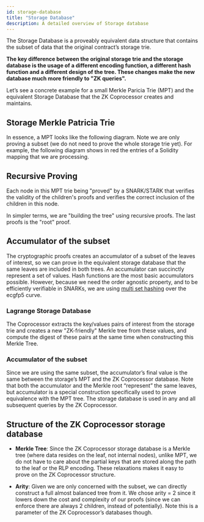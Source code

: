 ```yaml
---
id: storage-database
title: "Storage Database"
description: A detailed overview of Storage database
---
```



The Storage Database is a proveably equivalent data structure that contains the subset of data that the original contract’s storage trie.

**The key difference between the original storage trie and the storage database is the usage of a different encoding function, a different hash function and a different design of the tree. These changes make the new database much more friendly to "ZK queries".**

Let’s see a concrete example for a small Merkle Paricia Trie (MPT) and the equivalent Storage Database that the ZK Coprocessor creates and maintains.

## Storage Merkle Patricia Trie

In essence, a MPT looks like the following diagram. Note we are only proving a subset (we do not need to prove the whole storage trie yet).
For example, the following diagram shows in red the entries of a Solidity mapping that we are processing.

<ThemedImage
  lightSrc="/img/storage-mpt.png"
  darkSrc="/img/storage-mpt.png"
  alt="Storage Merkle Patricia Trie Diagram"
/>

## Recursive Proving

Each node in this MPT trie being "proved" by a SNARK/STARK that verifies the validity of the children's proofs and verifies the correct inclusion of the children in this node.

In simpler terms, we are "building the tree" using recursive proofs. The last proofs is the "root" proof.

## Accumulator of the subset

The cryptographic proofs creates an accumulator of a subset of the leaves of interest, so we can prove in the equivalent storage database that the same leaves are included in both trees. An accumulator can succinctly represent a set of values. Hash functions are the most basic accumulators possible. However, because we need the order agnostic property, and to be efficiently verifiable in SNARKs, we are using [multi set hashing](https://people.csail.mit.edu/devadas/pubs/mhashes.pdf) over the ecgfp5 curve.

### Lagrange Storage Database

The Coprocessor extracts the key/values pairs of interest from the storage trie and creates a new "ZK-friendly" Merkle tree from these values, and compute the digest of these pairs at the same time when constructing this Merkle Tree.

### Accumulator of the subset

Since we are using the same subset, the accumulator’s final value is the same between the storage’s MPT and the ZK Coprocessor database. Note that both the accumulator and the Merkle root “represent” the same leaves, but accumulator is a special construction specifically used to prove equivalence with the MPT tree. The storage database is used in any and all subsequent queries by the ZK Coprocessor.

<ThemedImage
  lightSrc="/img/accumulator-subset.png"
  darkSrc="/img/accumulator-subset.png"
/>

## Structure of the ZK Coprocessor storage database

- **Merkle Tree**: Since the ZK Coprocessor storage database is a Merkle tree (where data resides on the leaf, not internal nodes), unlike MPT, we do not have to care about the partial keys that are stored along the path to the leaf or the RLP encoding. These relaxations makes it easy to prove on the ZK Coprocessor structure.

- **Arity**: Given we are only concerned with the subset, we can directly construct a full almost balanced tree from it. We chose arity = 2 since it lowers down the cost and complexity of our proofs (since we can enforce there are always 2 children, instead of potentially). Note this is a parameter of the ZK Coprocessor’s databases though.
